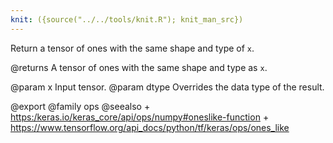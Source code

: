 ```yaml
---
knit: ({source("../../tools/knit.R"); knit_man_src})
---
```

Return a tensor of ones with the same shape and type of `x`.

@returns
    A tensor of ones with the same shape and type as `x`.

@param x Input tensor.
@param dtype Overrides the data type of the result.

@export
@family ops
@seealso
+ <https:/keras.io/keras_core/api/ops/numpy#oneslike-function>
+ <https://www.tensorflow.org/api_docs/python/tf/keras/ops/ones_like>
